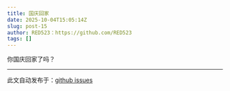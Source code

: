 ```yaml
---
title: 国庆回家
date: 2025-10-04T15:05:14Z
slug: post-15
author: RED523：https://github.com/RED523
tags: []
---
```


你国庆回家了吗？

---
此文自动发布于：<a href="https://github.com/RED523/my-blog1/issues/15" target="_blank">github issues</a>
